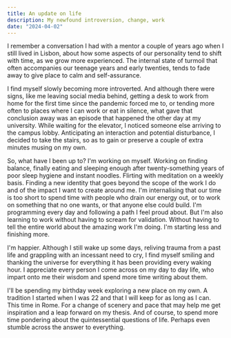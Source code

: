 ```yaml
---
title: An update on life
description: My newfound introversion, change, work
date: "2024-04-02"
---
```


I remember a conversation I had with a mentor a couple of years ago when I still lived in Lisbon, about how some aspects of our personality tend to shift with time, as we grow more experienced. The internal state of turmoil that often accompanies our teenage years and early twenties, tends to fade away to give place to calm and self-assurance.

I find myself slowly becoming more introverted. And although there were signs, like me leaving social media behind, getting a desk to work from home for the first time since the pandemic forced me to, or tending more often to places where I can work or eat in silence, what gave that conclusion away was an episode that happened the other day at my university. While waiting for the elevator, I noticed someone else arriving to the campus lobby. Anticipating an interaction and potential disturbance, I decided to take the stairs, so as to gain or preserve a couple of extra minutes musing on my own.

So, what have I been up to? I'm working on myself. Working on finding balance, finally eating and sleeping enough after twenty-something years of poor sleep hygiene and instant noodles. Flirting with meditation on a weekly basis. Finding a new identity that goes beyond the scope of the work I do and of the impact I want to create around me. I'm internalising that our time is too short to spend time with people who drain our energy out, or to work on something that no one wants, or that anyone else could build. I'm programming every day and following a path I feel proud about. But I'm also learning to work without having to scream for validation. Without having to tell the entire world about the amazing work I'm doing. I'm starting less and finishing more.

I'm happier. Although I still wake up some days, reliving trauma from a past life and grappling with an incessant need to cry, I find myself smiling and thanking the universe for everything it has been providing every waking hour. I appreciate every person I come across on my day to day life, who impart onto me their wisdom and spend more time writing about them.

I'll be spending my birthday week exploring a new place on my own. A tradition I started when I was 22 and that I will keep for as long as I can. This time in Rome. For a change of scenery and pace that may help me get inspiration and a leap forward on my thesis. And of course, to spend more time pondering about the quintessential questions of life. Perhaps even stumble across the answer to everything.
